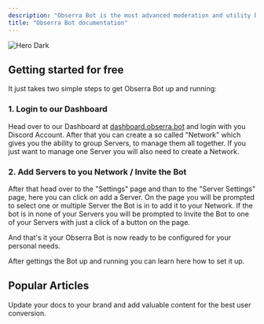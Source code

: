```yaml
---
description: "Obserra Bot is the most advanced moderation and utility bot."
title: "Obserra Bot documentation"
---
```


<img
  className="hidden dark:block"
  src="/images/hero.png"
  alt="Hero Dark"
  title=""
/>

## Getting started for free

It just takes two simple steps to get Obserra Bot up and running:

### 1. Login to our Dashboard

Head over to our Dashboard at [dashboard.obserra.bot](http://dashboard.obserra.bot) and login with you Discord Account. After that you can create a so called "Network" which gives you the ability to group Servers, to manage them all together. If you just want to manage one Server you will also need to create a Network.

### 2. Add Servers to you Network / Invite the Bot

After that head over to the "Settings" page and than to the "Server Settings" page, here you can click on add a Server. On the page you will be prompted to select one or multiple Server the Bot is in to add it to your Network. If the bot is in none of your Servers you will be prompted to Invite the Bot to one of your Servers with just a click of a button on the page.

And that's it your Obserra Bot is now ready to be configured for your personal needs.

<CardGroup cols={1}>
  <Card title="How to begin setting up your Bot" icon="rocket" href="https://mintlify.com/docs/quickstart" cta="Next step">
    After gettings the Bot up and running you can learn here how to set it up.
  </Card>
</CardGroup>

## Popular Articles

Update your docs to your brand and add valuable content for the best user conversion.

<CardGroup cols={2}>
  <Card title="What to do after creating my Network?" icon="palette" href="https://mintlify.com/docs/settings/global" cta="Read now">
    
  </Card>
  <Card title="All our Commands" icon="code" href="https://mintlify.com/docs/api-playground/openapi" cta="Read now">
    
  </Card>
  <Card title="Our components" icon="screwdriver-wrench" href="https://mintlify.com/docs/content/components/accordions" cta="Read now">
    
  </Card>
  <Card title="AI features" icon="stars" href="https://mintlify.com/customers" cta="Read now">
    
  </Card>
</CardGroup>